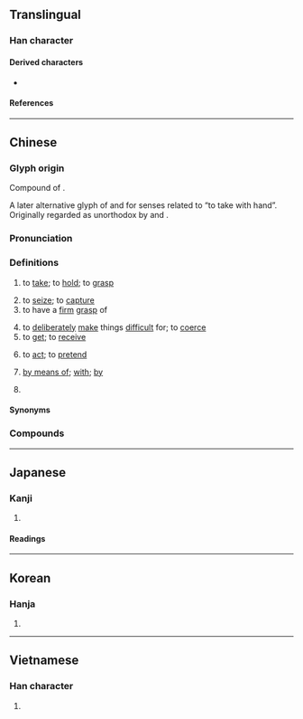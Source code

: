 {{also|拏}}
{{character info}}
==Translingual==
{{stroke order|strokes=10}}

===Han character===
{{Han char|rn=64|rad=手|as=06|sn=10|four=80502|canj=ORQ|ids=⿱合手}}

====Derived characters====
* {{l|mul|[[𠌧]], [[嗱]], [[𫱗]], [[𢲡]], [[𣗯]], [[鎿]], [[镎]], [[𫦏]]}}

====References====
{{Han ref|kx=0429.010|dkj=12015|dj=0777.190|hdz=31864.030|uh=62FF}}

----

==Chinese==
{{zh-forms|alt=拏,挐,㧱}}

===Glyph origin===
{{Han etym}}
Compound of {{l|zh|[[合]][[手]]}}.

A later alternative glyph of {{l|zh|拏}} and {{l|zh|挐}} for senses related to “to take with hand”. Originally regarded as unorthodox by ''{{w|Zhengzitong}}'' and ''{{w|Zihui}}''.

===Pronunciation===
{{zh-pron
|m=ná
|m-s=na2
|dg=на1
|c=naa4
|c-t=
|g=la4
|h=pfs=nâ;gd=na1
|j=na1
|mb=nà
|md=nā
|mn=ml,jj,tw:ná/ml:nâ
|mn-t=na2
|w=3na
|x=la1/la2
|x_note=la1 in 拿得來; la2 in 拿手
|oc=y
|ma=y
|cat=v,prep
}}

===Definitions===
{{zh-hanzi}}

# to [[take]]; to [[hold]]; to [[grasp]]
#: {{zh-x|我 拿 著{zhe} 一 杯 水|I am '''holding''' a cup of water.}}
#: {{zh-x|別 把 書 拿走。|Don't '''take''' away the book.}}
# to [[seize]]; to [[capture]]
# to have a [[firm]] [[grasp]] of
#: {{zh-x|拿權|to hold the reins}}
#: {{zh-x|拿不准|to be unsure}}
# to [[deliberately]] [[make]] things [[difficult]] for; to [[coerce]]
# to [[get]]; to [[receive]]
#: {{zh-x|拿 獎牌|to get medals}}
#: {{zh-x|我 拿 了 亞軍。|I was the runner-up.}}
# to [[act]]; to [[pretend]]
#: {{zh-x|拿.架子{zi}|to put on airs}}
# [[by means of]]; [[with]]; [[by]]
#: {{zh-x|拿 筆 寫字|to write with a pen/pencil}}
#: {{zh-x|拿 事實 證明|prove with facts}}
# {{n-g|used to introduce the target of a following verb phrase}}
#: {{zh-x|拿 我 開玩笑|make fun of me}}
#: {{zh-x|我 拿 他 沒有 辦法。|I can't do anything with him.}}

====Synonyms====
{{zh-dial}}
{{zh-dial|用-2}}

===Compounds===
{{zh-der|巴拿馬|一地胡拿|巴拿馬市|最拿手|并贓拿敗|加拿大|併贓拿賊|士巴拿|大拿|十拿九穩|拿獲|拿不了|拿手|拿印把兒|拿著腔兒|拿賊見贓|手到拿來|拿三道五|拿刀靶兒|拿三撇四|拿翹|拿把|拿身分|拿辦|拿刀動杖|拿把不住|拿槍桿|拿雲捉月|拿架子|拿賊拿贓|拿話|拿訛頭|拿腿|拿腔拿調|拿住|拿下|挾細拿粗|拿捻|拿出|拿羊|拿雲握霧|拿不准|拿粗挾細|拿一把|拿手好戲|拿毛|拿不住|拿樁|拿老|拿總|拿腳|拿事|拿岔兒|拿派頭|拿得起|拿手絕活|拿滑|拿發|拿腰|拿大頂|拿定|拿手菜|捉拿|拿腔作勢|拿秤|擒虎拿蛟|拿款|拿不穩|拿喬|拿班|拿死蛇|拿不起來|拘拿|拿鴨子|生擒活拿|狗拿耗子|拿大|拿問|拿不定|捕影拿風|拿急|捕拿|拿主意|當艄拿舵|拿權|拿情|拿得住|拿穩|推拿|挨拿|拿糖作醋|握雲拿霧|拿板弄勢|拿人|拿空子|拿下馬來|拿班作勢|拿捏|拿三道三|拿筆桿|拿三道四|拿拐|拿拌|握霧拿雲|拿矯|擒拿|捉鼠拿貓|拿雲手|手拿花|約拿書|飭拿|追拿|虎擲龍拿|馬拿瓜|難拿|訪拿|躧拿|逐拿|緝拿|勒拿河|桑拿|拿摩溫|拿破崙}}

{{zh-cat|Beginning}}

----

==Japanese==

===Kanji===
{{ja-kanji|grade=|rs=手06}}

# {{rfdef|ja|sort=手06}}

====Readings====
{{ja-readings
|on=だ, な
|kun=ひ-く
}}

----

==Korean==

===Hanja===
{{ko-hanja|잡다|잡을|나}}

# {{hanja form of|나|to take}}

----

==Vietnamese==

===Han character===
{{vi-readings|reading=nã, nạ, nả, nà|rs=手06}}

# {{rfdef|vi|sort=手06}}